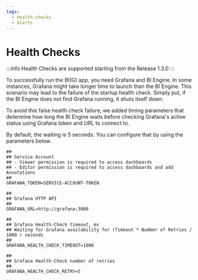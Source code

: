 ```yaml
---
tags:
  - Health-checks
  - Alerts
---
```


# Health Checks

:::info
Health Checks are supported starting from the Release 1.3.0
:::

To successfully run the BI(G) app, you need Grafana and BI Engine. In some instances, Grafana might take longer time to launch than the BI Engine. This scenario may lead to the failure of the startup health check. Simply put, if the BI Engine does not find Grafana running, it shuts itself down.

To avoid this false health check failure, we added timing parameters that determine how long the BI Engine waits before checking Grafana's active status using Grafana token and URL to connect to.

By default, the waiting is 5 seconds. You can configure that by using the parameters below.

```
##
## Service Account
## - Viewer permission is required to access dashboards
## - Editor permission is required to access dashboards and add Annotations
##
GRAFANA_TOKEN=SERVICE-ACCOUNT-TOKEN

##
## Grafana HTTP API
##
GRAFANA_URL=http://grafana:3000

##
## Grafana Health-Check timeout, ms
## Waiting for Grafana availability for (Timeout * Number of Retries / 1000 ) seconds
##
GRAFANA_HEALTH_CHECK_TIMEOUT=1000

##
## Grafana Health-Check number of retries
##
GRAFANA_HEALTH_CHECK_RETRY=5
```